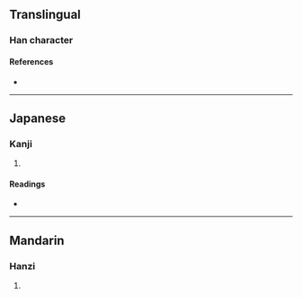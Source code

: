 {{character info/new}}
==Translingual==

===Han character===
{{Han char|rn=102|rad=田|as=09|sn=14|four=|canj=WFQG|ids=⿰田⿱龹土}}

====References====
* {{Han ref|kx=0765.100|dkj=21905|dj=1176.070|hdz=42550.070|uh=757B|ud=30075}}

----

==Japanese==

===Kanji===
{{ja-kanji|grade=|rs=田09}}

# {{rfdef|ja|sort=田09}}

====Readings====
* {{ja-readings|on=[[しょう]] (shō), [[じょう]] (jō)|kun=[[あぜ]] (aze)|nanori=}}

----

==Mandarin==

===Hanzi===
{{cmn-hanzi|pin=[[shéng]] ([[sheng2]])|wg=sheng<sup>2</sup>}}

# {{rfdef|cmn|sort=田09}}